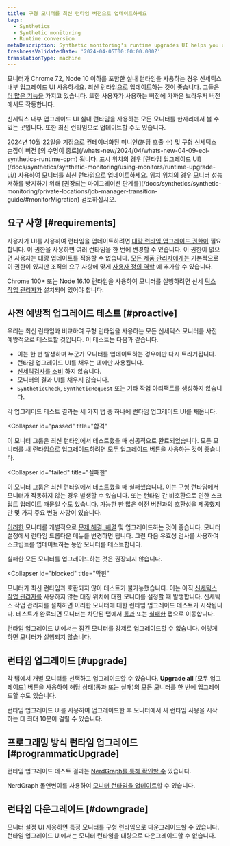 ```yaml
---
title: 구형 모니터를 최신 런타임 버전으로 업데이트하세요
tags:
  - Synthetics
  - Synthetic monitoring
  - Runtime conversion
metaDescription: Synthetic monitoring's runtime upgrades UI helps you update legacy monitors to the latest runtimes.
freshnessValidatedDate: '2024-04-05T00:00:00.000Z'
translationType: machine
---
```


모니터가 Chrome 72, Node 10 이하를 포함한 실내 런타임을 사용하는 경우 신세틱스 내부 업그레이드 UI 사용하세요. 최신 런타임으로 업데이트하는 것이 좋습니다. 그들은 [더 많은 기능을](/docs/synthetics/synthetic-monitoring/using-monitors/new-runtime/) 가지고 있습니다. 또한 사용자가 사용하는 버전에 가까운 브라우저 버전에서도 작동합니다.

신세틱스 내부 업그레이드 UI 실내 런타임을 사용하는 모든 모니터를 한자리에서 볼 수 있는 곳입니다. 또한 최신 런타임으로 업데이트할 수도 있습니다.

<Callout variant="important">
  2024년 10월 22일을 기점으로 컨테이너화된 미니언(분당 호출 수) 및 구형 신세틱스 손잡이 버전 [의 수명이 종료](/whats-new/2024/04/whats-new-04-09-eol-synthetics-runtime-cpm) 됩니다. 표시 위치의 경우 [런타임 업그레이드 UI](/docs/synthetics/synthetic-monitoring/using-monitors/runtime-upgrade-ui/) 사용하여 모니터를 최신 런타임으로 업데이트하세요. 위치 위치의 경우 모니터 성능 저하를 방지하기 위해 [권장되는 마이그레이션 단계를](/docs/synthetics/synthetic-monitoring/private-locations/job-manager-transition-guide/#monitorMigration) 검토하십시오.
</Callout>

## 요구 사항 [#requirements]

사용자가 UI를 사용하여 런타임을 업데이트하려면 [대량 런타임 업그레이드 권한이](/docs/accounts/accounts-billing/new-relic-one-user-management/user-permissions/#synthetics) 필요합니다. 이 권한을 사용하면 여러 런타임을 한 번에 변경할 수 있습니다. 이 권한이 없으면 사용자는 대량 업데이트를 적용할 수 없습니다. [모든 제품 관리자에게는](/docs/accounts/accounts-billing/new-relic-one-user-management/user-management-concepts/#standard-roles) 기본적으로 이 권한이 있지만 조직의 요구 사항에 맞게 [사용자 정의 역할](/docs/accounts/accounts-billing/new-relic-one-user-management/user-management-concepts/#roles) 에 추가할 수 있습니다.

Chrome 100+ 또는 Node 16.10 런타임을 사용하여 모니터를 실행하려면 신세 [틱스](/docs/synthetics/synthetic-monitoring/private-locations/private-locations-overview-monitor-internal-sites-add-new-locations/) [작업 관리자가](/docs/synthetics/synthetic-monitoring/private-locations/job-manager-transition-guide/) 설치되어 있어야 합니다.

## 사전 예방적 업그레이드 테스트 [#proactive]

우리는 최신 런타임과 비교하여 구형 런타임을 사용하는 모든 신세틱스 모니터를 사전 예방적으로 테스트할 것입니다. 이 테스트는 다음과 같습니다.

* 이는 한 번 발생하며 누군가 모니터를 업데이트하는 경우에만 다시 트리거됩니다.
* 런타임 업그레이드 UI를 채우는 데에만 사용됩니다.
* [신세틱검사를 소비](/docs/synthetics/synthetic-monitoring/getting-started/monitor-limits/#edition-limits) 하지 않습니다.
* 모니터의 결과 UI를 채우지 않습니다.
* `SyntheticCheck`, `SyntheticRequest` 또는 기타 작업 아티팩트를 생성하지 않습니다.

각 업그레이드 테스트 결과는 세 가지 탭 중 하나에 런타임 업그레이드 UI를 채웁니다.

<Collapser
  id="passed"
  title="합격"
>
  이 모니터 그룹은 최신 런타임에서 테스트했을 때 성공적으로 완료되었습니다. 모든 모니터를 새 런타임으로 업그레이드하려면 [모두 업그레이드 버튼을](#upgrade) 사용하는 것이 좋습니다.
</Collapser>

<Collapser
  id="failed"
  title="실패한"
>
  이 모니터 그룹은 최신 런타임에서 테스트했을 때 실패했습니다. 이는 구형 런타임에서 모니터가 작동하지 않는 경우 발생할 수 있습니다. 또는 런타임 간 비호환으로 인한 스크립트 업데이트 때문일 수도 있습니다. 가능한 한 많은 이전 버전과의 호환성을 제공했지만 몇 가지 주요 변경 사항이 있습니다.

  [이러한](/docs/synthetics/synthetic-monitoring/using-monitors/new-runtime/#runtime-convert) 모니터를 개별적으로 [문제 해결, 해결](/docs/synthetics/synthetic-monitoring/troubleshooting/runtime-upgrade-troubleshooting/) 및 업그레이드하는 것이 좋습니다. 모니터 설정에서 런타임 드롭다운 메뉴를 변경하면 됩니다. 그런 다음 유효성 검사를 사용하여 스크립트를 업데이트하는 동안 모니터를 테스트합니다.

  <Callout variant="tip">
    실패한 모든 모니터를 업그레이드하는 것은 권장되지 않습니다.
  </Callout>
</Collapser>

<Collapser
  id="blocked"
  title="막힌"
>
  모니터가 최신 런타임과 호환되지 않아 테스트가 불가능했습니다. 이는 아직 [신세틱스 작업 관리자를](#requirements) 사용하지 않는 대칭 위치에 대한 모니터를 설정할 때 발생합니다. 신세틱스 작업 관리자를 설치하면 이러한 모니터에 대한 런타임 업그레이드 테스트가 시작됩니다. 테스트가 완료되면 모니터는 차단된 탭에서 [통과](#passed) 또는 [실패한](#failed) 탭으로 이동합니다.

  런타임 업그레이드 UI에서는 잠긴 모니터를 강제로 업그레이드할 수 없습니다. 이렇게 하면 모니터가 실행되지 않습니다.
</Collapser>

## 런타임 업그레이드 [#upgrade]

각 탭에서 개별 모니터를 선택하고 업그레이드할 수 있습니다. **Upgrade all** \[모두 업그레이드] 버튼을 사용하여 해당 상태(통과 또는 실패)의 모든 모니터를 한 번에 업그레이드할 수도 있습니다.

런타임 업그레이드 UI를 사용하여 업그레이드한 후 모니터에서 새 런타임 사용을 시작하는 데 최대 10분이 걸릴 수 있습니다.

## 프로그래밍 방식 런타임 업그레이드 [#programmaticUpgrade]

런타임 업그레이드 테스트 결과는 [NerdGraph를 통해 확인할 수](https://docs.newrelic.com/docs/apis/nerdgraph/examples/nerdgraph-synthetics-tutorial/#query-runtime-upgrade-status) 있습니다.

NerdGraph 돌연변이를 사용하여 [모니터 런타임을 업데이트](https://docs.newrelic.com/docs/apis/nerdgraph/examples/nerdgraph-synthetics-tutorial/#upgrade-monitor-runtime)할 수 있습니다.

## 런타임 다운그레이드 [#downgrade]

모니터 설정 UI 사용하면 특정 모니터를 구형 런타임으로 다운그레이드할 수 있습니다. 런타임 업그레이드 UI에서는 모니터 런타임을 대량으로 다운그레이드할 수 없습니다.
